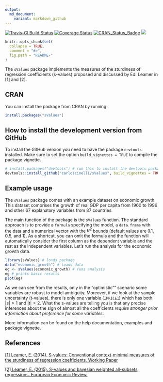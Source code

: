 ```yaml
---
output:
  md_document:
    variant: markdown_github
---
```


<!-- README.md is generated from README.Rmd. Please edit that file -->
[![Travis-CI Build Status](https://travis-ci.org/carloscinelli/sValues.svg?branch=master)](https://travis-ci.org/carloscinelli/sValues)
[![Coverage Status](https://img.shields.io/codecov/c/github/carloscinelli/sValues/master.svg)](https://codecov.io/github/carloscinelli/sValues?branch=master)
[![CRAN_Status_Badge](http://www.r-pkg.org/badges/version/sValues)](http://cran.r-project.org/web/packages/sValues)
![](http://cranlogs.r-pkg.org/badges/grand-total/sValues)

```r
knitr::opts_chunk$set(
  collapse = TRUE,
  comment = "#>",
  fig.path = "README-"
)
```

The `sValues` package implements the measures of the sturdiness of regression coefficients (s-values) proposed and discussed by Ed. Leamer in [1] and [2]. 

## CRAN

You can install the package from CRAN by running:

```r
install.packages("sValues")
```


## How to install the development version from GitHub

To install the GitHub version you need to have the package `devtools` installed. Make sure to set the option `build_vignettes = TRUE` to compile the package vignette. 

```r
# install.packages("devtools") # run this to install the devtools package
devtools::install_github("carloscinelli/sValues", build_vignettes = TRUE)
```

## Example usage
The `sValues` package comes with an example dataset on economic growth. This dataset comprises the growth of real GDP per capita from 1960 to 1996 and other 67 explanatory variables from 87 countries. 

The main function of the package is the `sValues` function. The standard approach is to provide a `formula` specifying the model, a `data.frame` with the data and a numerical vector with the $R^2$ bounds (default values are $0.1$, $0.5$, and $1$). As a shortcut, you can omit the formula and the function will automatically consider the first column as the dependent variable and the rest as the independent variables. Let's run the analysis for the economic growth data.

```r
library(sValues) # loads package
data("economic_growth") # loads data
eg <- sValues(economic_growth) # runs analysis
eg # prints basic results
plot(eg)
```

As we can see from the results, only in the "optimistic"" scenario some variables are robust to model ambiguity. Moreover, if we look at the sample uncertainty (t-values), there is only one variable (`IPRICE1`) which has both $|s| > 1$ and $|t| > 2$. What the s-values are telling you is that any precise inferences about the sign of almost all the coefficients *require stronger prior information about preference for some variables*.

More information can be found on the help documentation, examples and package vignette.


## References

[[1] Leamer, E. (2014). S-values: Conventional context-minimal measures of the sturdiness of regression coefficients. Working Paper](http://www.anderson.ucla.edu/faculty/edward.leamer/documents/Leamer_on_Conventional_Measures_of_Model_Ambiguity.pdf)

[[2] Leamer, E. (2015). S-values and bayesian weighted all-subsets regressions. European Economic Review.](http://www.sciencedirect.com/science/article/pii/S0014292115000641)